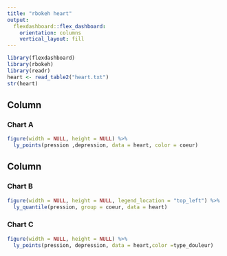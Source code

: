 ---
title: "rbokeh heart"
output: 
  flexdashboard::flex_dashboard:
    orientation: columns
    vertical_layout: fill
---

```{r setup, include=FALSE}
library(flexdashboard)
library(rbokeh)
library(readr)
heart <- read_table2("heart.txt")
str(heart)

```

Column {data-width=650}
-----------------------------------------------------------------------

### Chart A

```{r}
figure(width = NULL, height = NULL) %>%
  ly_points(pression ,depression, data = heart, color = coeur)

```

Column {data-width=350}
-----------------------------------------------------------------------

### Chart B

```{r}
figure(width = NULL, height = NULL, legend_location = "top_left") %>%
  ly_quantile(pression, group = coeur, data = heart)

```

### Chart C

```{r}
figure(width = NULL, height = NULL) %>%
  ly_points(pression, depression, data = heart,color =type_douleur)
```

